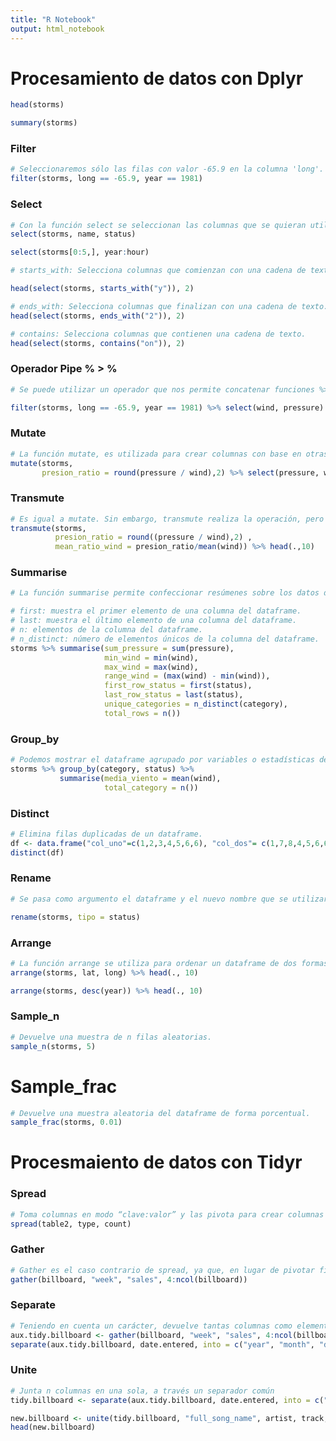 ---
title: "R Notebook"
output: html_notebook
---

# Procesamiento de datos con Dplyr

```{r}
head(storms)
```

```{r}
summary(storms)
```
### Filter
```{r}
# Seleccionaremos sólo las filas con valor -65.9 en la columna 'long'.
filter(storms, long == -65.9, year == 1981)
```
### Select
```{r}
# Con la función select se seleccionan las columnas que se quieran utilizar.
select(storms, name, status)
```
```{r}
select(storms[0:5,], year:hour)
```
```{r}
# starts_with: Selecciona columnas que comienzan con una cadena de texto.

head(select(storms, starts_with("y")), 2)
```
```{r}
# ends_with: Selecciona columnas que finalizan con una cadena de texto.
head(select(storms, ends_with("2")), 2)
```

```{r}
# contains: Selecciona columnas que contienen una cadena de texto.
head(select(storms, contains("on")), 2)
```

### Operador Pipe % > %
```{r}
# Se puede utilizar un operador que nos permite concatenar funciones %>%.

filter(storms, long == -65.9, year == 1981) %>% select(wind, pressure) %>% summary
```
### Mutate
```{r}
# La función mutate, es utilizada para crear columnas con base en otras ya existentes. 
mutate(storms, 
       presion_ratio = round(pressure / wind),2) %>% select(pressure, wind, presion_ratio) %>% head(., 5)
```
### Transmute
```{r}
# Es igual a mutate. Sin embargo, transmute realiza la operación, pero solamente devuelve las nuevas columnas.
transmute(storms, 
          presion_ratio = round((pressure / wind),2) ,
          mean_ratio_wind = presion_ratio/mean(wind)) %>% head(.,10)
```
### Summarise
```{r}
# La función summarise permite confeccionar resúmenes sobre los datos de forma personalizada y muestra estadísticas sobre variables.

# first: muestra el primer elemento de una columna del dataframe.
# last: muestra el último elemento de una columna del dataframe.
# n: elementos de la columna del dataframe.
# n_distinct: número de elementos únicos de la columna del dataframe.
storms %>% summarise(sum_pressure = sum(pressure),
                     min_wind = min(wind),
                     max_wind = max(wind),
                     range_wind = (max(wind) - min(wind)),
                     first_row_status = first(status),
                     last_row_status = last(status),
                     unique_categories = n_distinct(category),
                     total_rows = n())
```
### Group_by
```{r}
# Podemos mostrar el dataframe agrupado por variables o estadísticas de estas.
storms %>% group_by(category, status) %>%
           summarise(media_viento = mean(wind),
                     total_category = n())
```

### Distinct
```{r}
# Elimina filas duplicadas de un dataframe.
df <- data.frame("col_uno"=c(1,2,3,4,5,6,6), "col_dos"= c(1,7,8,4,5,6,6))
distinct(df)
```

### Rename
```{r}
# Se pasa como argumento el dataframe y el nuevo nombre que se utilizará para una columna determinada. 

rename(storms, tipo = status)
```

### Arrange
```{r}
# La función arrange se utiliza para ordenar un dataframe de dos formas diferentes.
arrange(storms, lat, long) %>% head(., 10)
```
```{r}
arrange(storms, desc(year)) %>% head(., 10)
```
### Sample_n
```{r}
# Devuelve una muestra de n filas aleatorias.
sample_n(storms, 5)
```
# Sample_frac
```{r}
# Devuelve una muestra aleatoria del dataframe de forma porcentual.
sample_frac(storms, 0.01)
```

# Procesmaiento de datos con Tidyr

### Spread
```{r}
# Toma columnas en modo “clave:valor” y las pivota para crear columnas en función de los valores únicos del campo clave.
spread(table2, type, count)
```
### Gather
```{r}
# Gather es el caso contrario de spread, ya que, en lugar de pivotar filas para crear columnas, aumenta la dimensionalidad en cuanto a filas. 
gather(billboard, "week", "sales", 4:ncol(billboard))
```

### Separate
```{r}
# Teniendo en cuenta un carácter, devuelve tantas columnas como elementos sea posible separar.
aux.tidy.billboard <- gather(billboard, "week", "sales", 4:ncol(billboard))
separate(aux.tidy.billboard, date.entered, into = c("year", "month", "day"), sep = "-") %>% head()
```
### Unite
```{r}
# Junta n columnas en una sola, a través un separador común
tidy.billboard <- separate(aux.tidy.billboard, date.entered, into = c("year", "month", "day"), sep = "-")

new.billboard <- unite(tidy.billboard, "full_song_name", artist, track, sep = ' - ')
head(new.billboard)
```

